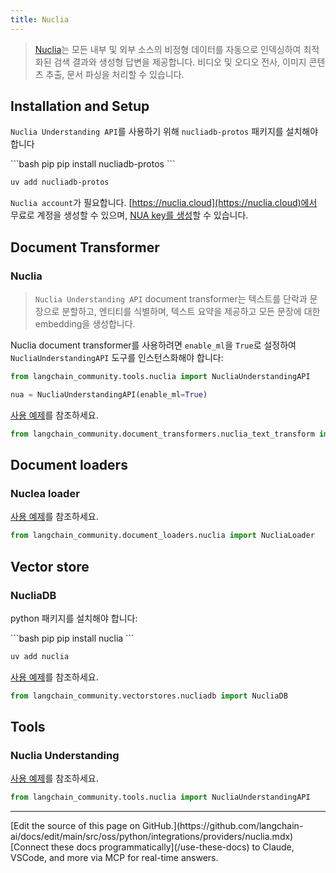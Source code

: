 ```yaml
---
title: Nuclia
---
```


>[Nuclia](https://nuclia.com)는 모든 내부 및 외부 소스의 비정형 데이터를 자동으로 인덱싱하여 최적화된 검색 결과와 생성형 답변을 제공합니다.
> 비디오 및 오디오 전사, 이미지 콘텐츠 추출, 문서 파싱을 처리할 수 있습니다.



## Installation and Setup

`Nuclia Understanding API`를 사용하기 위해 `nucliadb-protos` 패키지를 설치해야 합니다

<CodeGroup>
```bash pip
pip install nucliadb-protos
```

```bash uv
uv add nucliadb-protos
```
</CodeGroup>

`Nuclia account`가 필요합니다.
[https://nuclia.cloud](https://nuclia.cloud)에서 무료로 계정을 생성할 수 있으며,
[NUA key를 생성](https://docs.nuclia.dev/docs/docs/using/understanding/intro)할 수 있습니다.


## Document Transformer

### Nuclia

>`Nuclia Understanding API` document transformer는 텍스트를 단락과 문장으로 분할하고,
> 엔티티를 식별하며, 텍스트 요약을 제공하고 모든 문장에 대한 embedding을 생성합니다.

Nuclia document transformer를 사용하려면 `enable_ml`을 `True`로 설정하여 `NucliaUnderstandingAPI`
도구를 인스턴스화해야 합니다:

```python
from langchain_community.tools.nuclia import NucliaUnderstandingAPI

nua = NucliaUnderstandingAPI(enable_ml=True)
```

[사용 예제](/oss/python/integrations/document_transformers/nuclia_transformer)를 참조하세요.

```python
from langchain_community.document_transformers.nuclia_text_transform import NucliaTextTransformer
```

## Document loaders

### Nuclea loader

[사용 예제](/oss/python/integrations/document_loaders/nuclia)를 참조하세요.

```python
from langchain_community.document_loaders.nuclia import NucliaLoader
```

## Vector store

### NucliaDB

python 패키지를 설치해야 합니다:

<CodeGroup>
```bash pip
pip install nuclia
```

```bash uv
uv add nuclia
```
</CodeGroup>

[사용 예제](/oss/python/integrations/vectorstores/nucliadb)를 참조하세요.

```python
from langchain_community.vectorstores.nucliadb import NucliaDB
```

## Tools

### Nuclia Understanding

[사용 예제](/oss/python/integrations/tools/nuclia)를 참조하세요.

```python
from langchain_community.tools.nuclia import NucliaUnderstandingAPI
```

---

<Callout icon="pen-to-square" iconType="regular">
    [Edit the source of this page on GitHub.](https://github.com/langchain-ai/docs/edit/main/src/oss/python/integrations/providers/nuclia.mdx)
</Callout>
<Tip icon="terminal" iconType="regular">
    [Connect these docs programmatically](/use-these-docs) to Claude, VSCode, and more via MCP for    real-time answers.
</Tip>
